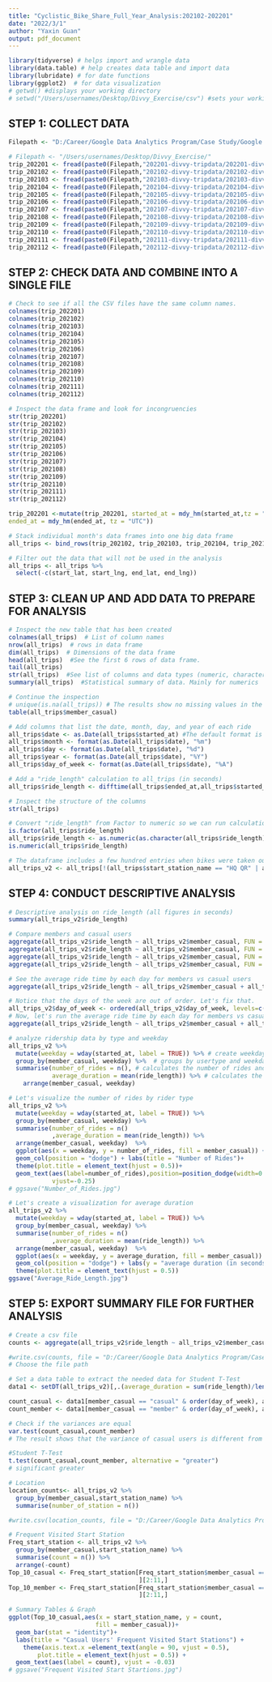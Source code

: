 ---
title: "Cyclistic_Bike_Share_Full_Year_Analysis:202102-202201"
date: "2022/3/1"
author: "Yaxin Guan"
output: pdf_document
---

```{r load required libraries}
library(tidyverse) # helps import and wrangle data
library(data.table) # help creates data table and import data
library(lubridate) # for date functions
library(ggplot2)  # for data visualization
# getwd() #displays your working directory
# setwd("/Users/usernames/Desktop/Divvy_Exercise/csv") #sets your working directory to simplify calls to data
```

## STEP 1: COLLECT DATA
```{r import data, include=FALSE}
Filepath <- "D:/Career/Google Data Analytics Program/Case Study/Google Data Analytics Certification Capstone/Case-Study-1-Cyclistic-Bicycle/"
```

```{r}
# Filepath <- "/Users/usernames/Desktop/Divvy_Exercise/"
trip_202201 <- fread(paste0(Filepath,"202201-divvy-tripdata/202201-divvy-tripdata.csv"))
trip_202102 <- fread(paste0(Filepath,"202102-divvy-tripdata/202102-divvy-tripdata.csv"))
trip_202103 <- fread(paste0(Filepath,"202103-divvy-tripdata/202103-divvy-tripdata.csv"))
trip_202104 <- fread(paste0(Filepath,"202104-divvy-tripdata/202104-divvy-tripdata.csv"))
trip_202105 <- fread(paste0(Filepath,"202105-divvy-tripdata/202105-divvy-tripdata.csv"))
trip_202106 <- fread(paste0(Filepath,"202106-divvy-tripdata/202106-divvy-tripdata.csv"))
trip_202107 <- fread(paste0(Filepath,"202107-divvy-tripdata/202107-divvy-tripdata.csv"))
trip_202108 <- fread(paste0(Filepath,"202108-divvy-tripdata/202108-divvy-tripdata.csv"))
trip_202109 <- fread(paste0(Filepath,"202109-divvy-tripdata/202109-divvy-tripdata.csv"))
trip_202110 <- fread(paste0(Filepath,"202110-divvy-tripdata/202110-divvy-tripdata.csv"))
trip_202111 <- fread(paste0(Filepath,"202111-divvy-tripdata/202111-divvy-tripdata.csv"))
trip_202112 <- fread(paste0(Filepath,"202112-divvy-tripdata/202112-divvy-tripdata.csv"))
```

## STEP 2: CHECK DATA AND COMBINE INTO A SINGLE FILE
```{r}
# Check to see if all the CSV files have the same column names.
colnames(trip_202201)
colnames(trip_202102)
colnames(trip_202103)
colnames(trip_202104)
colnames(trip_202105)
colnames(trip_202106)
colnames(trip_202107)
colnames(trip_202108)
colnames(trip_202109)
colnames(trip_202110)
colnames(trip_202111)
colnames(trip_202112)
```

```{r}
# Inspect the data frame and look for incongruencies
str(trip_202201)
str(trip_202102)
str(trip_202103)
str(trip_202104)
str(trip_202105)
str(trip_202106)
str(trip_202107)
str(trip_202108)
str(trip_202109)
str(trip_202110)
str(trip_202111)
str(trip_202112)
```

```{r change the data type for the consistency}
trip_202201 <-mutate(trip_202201, started_at = mdy_hm(started_at,tz = "UTC"), 
ended_at = mdy_hm(ended_at, tz = "UTC"))
```

```{r combine data}
# Stack individual month's data frames into one big data frame
all_trips <- bind_rows(trip_202102, trip_202103, trip_202104, trip_202105, trip_202106, trip_202107,trip_202108, trip_202109, trip_202110, trip_202111, trip_202112, trip_202201)
```

```{r remove some data}
# Filter out the data that will not be used in the analysis
all_trips <- all_trips %>%  
  select(-c(start_lat, start_lng, end_lat, end_lng))
```

## STEP 3: CLEAN UP AND ADD DATA TO PREPARE FOR ANALYSIS
```{r}
# Inspect the new table that has been created
colnames(all_trips)  # List of column names
nrow(all_trips)  # rows in data frame
dim(all_trips)  # Dimensions of the data frame
head(all_trips)  #See the first 6 rows of data frame.  
tail(all_trips)
str(all_trips)  #See list of columns and data types (numeric, character, etc)
summary(all_trips)  #Statistical summary of data. Mainly for numerics
```

```{r}
# Continue the inspection
# unique(is.na(all_trips)) # The results show no missing values in the data frame
table(all_trips$member_casual)
```

```{r add columns for date information}
# Add columns that list the date, month, day, and year of each ride
all_trips$date <- as.Date(all_trips$started_at) #The default format is yyyy-mm-dd
all_trips$month <- format(as.Date(all_trips$date), "%m")
all_trips$day <- format(as.Date(all_trips$date), "%d")
all_trips$year <- format(as.Date(all_trips$date), "%Y")
all_trips$day_of_week <- format(as.Date(all_trips$date), "%A")
```

```{r time difference}
# Add a "ride_length" calculation to all_trips (in seconds)
all_trips$ride_length <- difftime(all_trips$ended_at,all_trips$started_at)
```

```{r}
# Inspect the structure of the columns
str(all_trips)

# Convert "ride_length" from Factor to numeric so we can run calculations on the data
is.factor(all_trips$ride_length)
all_trips$ride_length <- as.numeric(as.character(all_trips$ride_length))
is.numeric(all_trips$ride_length)
```

```{r remove "bad" data}
# The dataframe includes a few hundred entries when bikes were taken out of docks and checked for quality by Divvy or ride_length was negative
all_trips_v2 <- all_trips[!(all_trips$start_station_name == "HQ QR" | all_trips$ride_length<0),]
```

## STEP 4: CONDUCT DESCRIPTIVE ANALYSIS
```{r}
# Descriptive analysis on ride_length (all figures in seconds)
summary(all_trips_v2$ride_length)
```

```{r}
# Compare members and casual users
aggregate(all_trips_v2$ride_length ~ all_trips_v2$member_casual, FUN = mean)
aggregate(all_trips_v2$ride_length ~ all_trips_v2$member_casual, FUN = median)
aggregate(all_trips_v2$ride_length ~ all_trips_v2$member_casual, FUN = max)
aggregate(all_trips_v2$ride_length ~ all_trips_v2$member_casual, FUN = min)
```

```{r}
# See the average ride time by each day for members vs casual users
aggregate(all_trips_v2$ride_length ~ all_trips_v2$member_casual + all_trips_v2$day_of_week, FUN = mean)

# Notice that the days of the week are out of order. Let's fix that.
all_trips_v2$day_of_week <- ordered(all_trips_v2$day_of_week, levels=c("Sunday", "Monday", "Tuesday", "Wednesday", "Thursday", "Friday", "Saturday"))
# Now, let's run the average ride time by each day for members vs casual users
aggregate(all_trips_v2$ride_length ~ all_trips_v2$member_casual + all_trips_v2$day_of_week, FUN = mean)
```

```{r}
# analyze ridership data by type and weekday
all_trips_v2 %>% 
  mutate(weekday = wday(started_at, label = TRUE)) %>% # create weekday field
  group_by(member_casual, weekday) %>%  # groups by usertype and weekday
  summarise(number_of_rides = n(), # calculates the number of rides and average duration 
            average_duration = mean(ride_length)) %>% # calculates the average duration
    arrange(member_casual, weekday)
```

```{r}
# Let's visualize the number of rides by rider type
all_trips_v2 %>% 
  mutate(weekday = wday(started_at, label = TRUE)) %>% 
  group_by(member_casual, weekday) %>% 
  summarise(number_of_rides = n()
            ,average_duration = mean(ride_length)) %>% 
  arrange(member_casual, weekday)  %>% 
  ggplot(aes(x = weekday, y = number_of_rides, fill = member_casual)) +
  geom_col(position = "dodge") + labs(title = "Number of Rides")+
  theme(plot.title = element_text(hjust = 0.5))+ 
  geom_text(aes(label=number_of_rides),position=position_dodge(width=0.9), 
            vjust=-0.25) 
# ggsave("Number_of_Rides.jpg")

```

```{r}
# Let's create a visualization for average duration
all_trips_v2 %>% 
  mutate(weekday = wday(started_at, label = TRUE)) %>% 
  group_by(member_casual, weekday) %>% 
  summarise(number_of_rides = n()
            ,average_duration = mean(ride_length)) %>% 
  arrange(member_casual, weekday)  %>% 
  ggplot(aes(x = weekday, y = average_duration, fill = member_casual)) +
  geom_col(position = "dodge") + labs(y = "average duration (in seconds)" ,title = "Average Duration: Casual Users vs. Members")+
  theme(plot.title = element_text(hjust = 0.5))
ggsave("Average_Ride_Length.jpg")
```

## STEP 5: EXPORT SUMMARY FILE FOR FURTHER ANALYSIS
```{r}
# Create a csv file 
counts <- aggregate(all_trips_v2$ride_length ~ all_trips_v2$member_casual + all_trips_v2$day_of_week, FUN = mean)

#write.csv(counts, file = "D:/Career/Google Data Analytics Program/Case Study/Google Data Analytics Certification Capstone/Case-Study-1-Cyclistic-Bicycle/avg_ride_length.csv")
# Choose the file path 
```

```{r}
# Set a data table to extract the needed data for Student T-Test
data1 <- setDT(all_trips_v2)[,.(average_duration = sum(ride_length)/length(ride_length)), by = .(member_casual, day_of_week)][order(member_casual,day_of_week)]

count_casual <- data1[member_casual == "casual" & order(day_of_week), average_duration]
count_member <- data1[member_casual == "member" & order(day_of_week), average_duration]

# Check if the variances are equal
var.test(count_casual,count_member)
# The result shows that the variance of casual users is different from the variance of member.

#Student T-Test
t.test(count_casual,count_member, alternative = "greater")
# significant greater
```

```{r}
# Location
location_counts<- all_trips_v2 %>%
  group_by(member_casual,start_station_name) %>% 
  summarise(number_of_station = n())

#write.csv(location_counts, file = "D:/Career/Google Data Analytics Program/Case Study/Google Data Analytics Certification Capstone/Case-Study-1-Cyclistic-Bicycle/location_counts.csv")
```

```{r warning=FALSE}
# Frequent Visited Start Station 
Freq_start_station <- all_trips_v2 %>%
  group_by(member_casual,start_station_name) %>% 
  summarise(count = n()) %>%
  arrange(-count) 
Top_10_casual <- Freq_start_station[Freq_start_station$member_casual == "casual",
                                    ][2:11,]
Top_10_member <- Freq_start_station[Freq_start_station$member_casual == "member",
                                    ][2:11,]
```

```{r}
# Summary Tables & Graph
ggplot(Top_10_casual,aes(x = start_station_name, y = count, 
                        fill = member_casual))+
  geom_bar(stat = "identity")+
  labs(title = "Casual Users' Frequent Visited Start Stations") +
    theme(axis.text.x =element_text(angle = 90, vjust = 0.5),
        plot.title = element_text(hjust = 0.5)) +
  geom_text(aes(label = count), vjust = -0.03)
# ggsave("Frequent Visited Start Startions.jpg")
```



